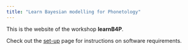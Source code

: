 ```yaml
---
title: "Learn Bayesian modelling for Phonetology"
---
```


This is the website of the workshop **learnB4P**.

Check out the [set-up](setup.qmd) page for instructions on software requirements.
